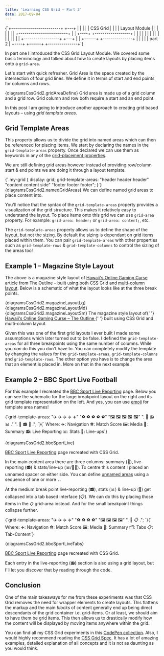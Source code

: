 ```yaml
---
title: 'Learning CSS Grid – Part 2'
date: 2017-09-04
---
```



<Flex as="figure" mx="auto" p={0} mt={3} mb={4} justifyContent="center">
  <AsciiDiagram>
    {`+-------------------------+ +---+
|                         | |   |
|  CSS Grid               | |   |
|  Layout Module          | |   |
|                         | |   |
+-------------------------+ |   |
+----+ +------------------+ |   |
|    | |                  | |   |
|    | |                  | |   |
|    | +------------------+ +---+
|    | +------+ +---------------+
|    | |      | |        part 2 |
+----+ +------+ +---------------+`}
  </AsciiDiagram>
</Flex>

In part one I introduced the CSS Grid Layout Module. We covered some basic terminology and talked about how to create layouts by placing items onto a `grid-area`.

Let's start with quick refresher. Grid Area is the space created by the intersection of four grid lines. We define it in terms of start and end points for columns and rows.

<AsciiDiagramContainer justifyContent="center">
  <AsciiDiagram>{diagramsCssGrid2.gridAreaDefine}</AsciiDiagram>
  <SrOnly as="figcaption">
    Grid area is made up of a grid column and a grid row. Grid column and row
    both require a start and an end point.
  </SrOnly>
</AsciiDiagramContainer>

In this post I am going to introduce another approach to creating grid based layouts – using _grid template areas_.

## Grid Template Areas

This property allows us to divide the grid into named areas which can then be referenced for placing items. We start by declaring the names in the `grid-template-areas` property. Once declared we can use them as keywords in any of the [grid-placement properties](https://www.w3.org/TR/css-grid-1/#grid-placement-property).

We are still defining grid areas however instead of providing row/column start & end points we are doing it through a layout template.

<AsciiDiagramContainer justifyContent="space-around" flexWrap="wrap">
  <AsciiDiagram lineHeight="copy">{`.my-grid {
  display: grid;
  grid-template-areas: "header   header   header"
                       "content  content    side"
                       "footer   footer   footer";
}`}</AsciiDiagram>
  <AsciiDiagram>{diagramsCssGrid2.namedGridAreas}</AsciiDiagram>
  <SrOnly as="figcaption">
    We can define named grid areas to place content into.
  </SrOnly>
</AsciiDiagramContainer>

You'll notice that the syntax of the `grid-template-areas` property provides a visualization of the grid structure. This makes it relatively easy to understand the layout. To place items onto this grid we can use `grid-area` property. For example: `grid-area: header;` or `grid-area: content;`, etc.

<CodePen
  hash="BZvMbM"
  title="Named Grid Areas – step 1"
  height="400"
  defaultTab="css,result"
/>

The `grid-template-areas` property allows us to define the shape of the layout, but not the sizing. By default the sizing is dependant on grid items placed within them. You can pair `grid-template-areas` with other properties such as `grid-template-rows` & `grid-template-columns` to control the sizing of the areas too!

<CodePen
  hash="pwqyYj"
  title="Named Grid Areas"
  height="400"
  defaultTab="css,result"
/>

## Example 1 – Magazine Style Layout

<CodePen
  hash="KmoxJp"
  title="CSS Grid Magazine Style Layout"
  height="500"
  defaultTab="result"
/>

The above is a magazine style layout of <a href="https://theoutline.com/post/1424/hawaii-s-online-gaming-curse">Hawaii's Online Gaming Curse</a> article from The Outline – built using both CSS Grid and [multi-column layout](https://developer.mozilla.org/en-US/docs/Web/CSS/CSS_Columns/Using_multi-column_layouts). Below is a schematic of what the layout looks like at the three break points.

<AsciiDiagramContainer justifyContent="space-around" flexWrap="wrap">
  <AsciiDiagram>{diagramsCssGrid2.magazineLayoutLg}</AsciiDiagram>
  <AsciiDiagram>{diagramsCssGrid2.magazineLayoutMd}</AsciiDiagram>
  <AsciiDiagram>{diagramsCssGrid2.magazineLayoutSm}</AsciiDiagram>
  <SrOnly as="figcaption">
    The magazine style layout of{' '}
    <a href="https://theoutline.com/post/1424/hawaii-s-online-gaming-curse">
      Hawaii's Online Gaming Curse – The Outline
    </a>{' '}
    built using CSS Grid and multi-column layout.
  </SrOnly>
</AsciiDiagramContainer>

Given this was one of the first grid layouts I ever built I made some assumptions which later turned out to be false. I defined the `grid-template-areas` for all three breakpoints using the same number of columns. While you _can_ do this you don't have to. You can completely modify the template by changing the values for the `grid-template-areas`, `grid-template-columns` and `grid-template-rows`. The other option you have is to change the area that an element is placed in. More on that in the next example.

## Example 2 – BBC Sport Live Football

<CodePen
  hash="RgRomv"
  title="BBC Live Football Coverage (CSS Grid)"
  height="500"
  defaultTab="result"
/>

For this example I recreated the [BBC Sport Live Reporting](http://www.bbc.com/sport/live/football/38322056) page. Below you can see the schematic for the large breakpoint layout on the right and its grid template representation on the left. And yes, you can use [emoji](https://una.im/css-grid/#💁) for template area names!

<AsciiDiagramContainer justifyContent="space-around" flexWrap="wrap">
  <AsciiDiagram lineHeight="copy">{`grid-template-areas:
  "✈️ ✈️ ✈️ ✈️ ✈️"
  "⚽️ ⚽️ ⚽️ ⚽️ ⚽️"
  "🖼 🖼 🖼 🖼 🖼"
  ".  👀 📻 📊  ."
  ".  👀 📻 🤼  .";
`}{`
Where:
✈️: Navigation
⚽️: Match Score
🖼: Media
👀: Summary
📻: Live Reporting
📊: Stats
🤼: Line-ups`}</AsciiDiagram>

<AsciiDiagram>{diagramsCssGrid2.bbcSportLive}</AsciiDiagram>

  <SrOnly as="figcaption">
    <a href="http://www.bbc.com/sport/live/football/38322056">BBC Sport Live Reporting</a> page recreated with CSS Grid.
  </SrOnly>
</AsciiDiagramContainer>

In the main content area there are three columns: summary (👀), live-reporting (📻) & stats/line-up (📊/🤼🏽‍). To centre this content I placed an unnamed spacer on either side. You can define [unnamed areas](https://drafts.csswg.org/css-grid/#grid-template-areas-null-cell-token) using a sequence of one or more `.`.

At the medium break point live-reporting (📻), stats (📊) & line-up (🤼) get collapsed into a tab based interface (📋). We can do this by placing those items in the `📋` grid-area instead. And for the small breakpoint things collapse further.

<AsciiDiagramContainer justifyContent="space-around" flexWrap="wrap">
  <AsciiDiagram lineHeight="copy">{`grid-template-areas:
  "✈️ ✈️ ✈️ ✈️"
  "⚽️ ⚽️ ⚽️ ⚽️"
  "🖼 🖼 🖼 🖼"
  ".  👀 📋  .";
`}{`
Where:
✈️: Navigation
⚽️: Match Score
🖼: Media
👀: Summary
🗂: Tabs
📋: Tab-Content`}</AsciiDiagram>

<AsciiDiagram>{diagramsCssGrid2.bbcSportLiveTabs}</AsciiDiagram>

  <SrOnly as="figcaption">
    <a href="http://www.bbc.com/sport/live/football/38322056">BBC Sport Live Reporting</a> page recreated with CSS Grid.
  </SrOnly>
</AsciiDiagramContainer>

Each entry in the live-reporting (📻) section is also using a grid layout, but I'll let you discover that by reading through the code.

## Conclusion

One of the main takeaways for me from these experiments was that CSS Grid removes the need for wrapper elements to create layouts. This flattens the markup and the main _blocks_ of content generally end up being direct descendants of the grid container i.e. grid-items. Or at least, we should aim to have them be grid items. This then allows us to drastically modify how the content will be displayed by moving items anywhere within the grid.

You can find all my CSS Grid experiments in this [CodePen collection](https://codepen.io/collection/nZBOPV). Also, I would highly recommend reading the [CSS Grid Spec](https://drafts.csswg.org/css-grid/). It has a lot of amazing examples, detailed explanation of all concepts and it is not as daunting as you would think.

